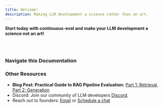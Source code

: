```yaml
---
title: Welcome!
description: Making LLM development a science rather than an art.
---
```


**Start today with continuous-eval and make your LLM development a science not an art!**



<br></br>

### Navigate this Documentation

<CardGrid>
  <LinkCard
    title="🚀 Getting Started"
    description="Install the package and learn how to get started quickly."
    href="./getting-started/introduction/"
  />
  <LinkCard
    title="📊 Metrics"
    description="Explore the available metrics and learn how to combine multiple metrics effectively."
    href="./metrics/overview/"
  />
  <LinkCard
    title="🔍 Datasets"
    description="Perform evaluations on your datasets, or generate synthetic datasets from your vectorDB."
    href="./dataset/dataset/"
  />
  <LinkCard
    title="💡 Examples"
    description="Discover code snippets and examples to help you understand and implement different evaluation pipelines."
    href="./examples/0_single_metric/"
  />
</CardGrid>

### Other Resources

- **Blog Post: Practical Guide to RAG Pipeline Evaluation:** [Part 1: Retrieval](https://medium.com/relari/a-practical-guide-to-rag-pipeline-evaluation-part-1-27a472b09893), [Part 2: Generation](https://medium.com/relari/a-practical-guide-to-rag-evaluation-part-2-generation-c79b1bde0f5d)
- Discord: Join our community of LLM developers [Discord](https://discord.gg/GJnM8SRsHr).
- Reach out to founders: [Email](mailto:founders@relari.ai) or [Schedule a chat](https://cal.com/yizhang/continuous-eval)
